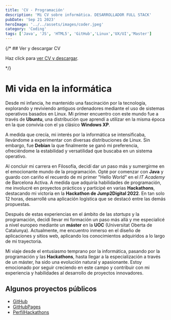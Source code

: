 ```yaml
---
title: 'CV - Programación'
description: 'Mi CV sobre informática. DESARROLLADOR FULL STACK'
pubDate: 'Sep 21 2023'
heroImage: '../../assets/images/coder.jpeg'
category: 'Coding'
tags: ['Java', 'JS', 'HTML5', 'GitHub','Linux','UX/UI','Master']
---
```


{/* ## Ver y descargar CV

<div>
  <p>
    Haz click para <a href="/649369845.pdf">ver CV y descargar</a>.
  </p>
</div> */}

# Mi vida en la informática

Desde mi infancia, he mantenido una fascinación por la tecnología, explorando y reviviendo antiguos ordenadores mediante el uso de sistemas operativos basados en Linux. Mi primer encuentro con este mundo fue a través de **Ubuntu**, una distribución que aprendí a utilizar en la misma época en la que convivía con el ya clásico **Windows XP**.

A medida que crecía, mi interés por la informática se intensificaba, llevándome a experimentar con diversas distribuciones de Linux. Sin embargo, fue **Debian** la que finalmente se ganó mi preferencia, ofreciéndome la estabilidad y versatilidad que buscaba en un sistema operativo.

Al concluir mi carrera en Filosofía, decidí dar un paso más y sumergirme en el emocionante mundo de la programación. Opté por comenzar con **Java** y guardo con cariño el recuerdo de mi primer "Hello World" en el *IT Academy* de Barcelona Activa. A medida que adquiría habilidades de programación, me involucré en proyectos prácticos y participé en varias **Hackathons**, destacando mi victoria en la **Hackathon de Jump2Digital 2022**. En tan solo 12 horas, desarrollé una aplicación logística que se destacó entre las demás propuestas.

Después de estas experiencias en el ámbito de las *startups* y la programación, decidí llevar mi formación un paso más allá y me especialicé a nivel europeo mediante un **máster** en la **UOC** (Universitat Oberta de Catalunya). Actualmente, me encuentro inmerso en el diseño de aplicaciones y sitios web, aplicando los conocimientos adquiridos a lo largo de mi trayectoria.

Mi viaje desde el entusiasmo temprano por la informática, pasando por la programación y las **Hackathons**, hasta llegar a la especialización a través de un máster, ha sido una evolución natural y apasionante. Estoy emocionado por seguir creciendo en este campo y contribuir con mi experiencia y habilidades al desarrollo de proyectos innovadores.

## Algunos proyectos públicos

- [GitHub](https://github.com/jramma)
- [GitHubPages](https://jramma.github.io)
- [PerfilHackathons](https://nuwe.io/dev/profile/jramma)

